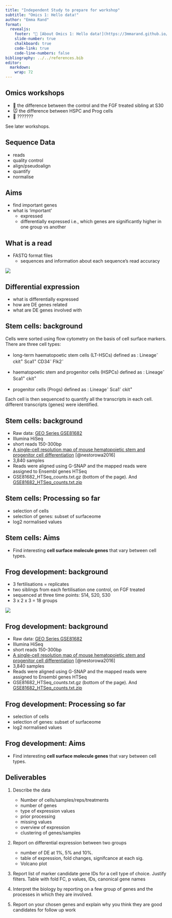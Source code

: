 ```yaml
---
title: "Independent Study to prepare for workshop"
subtitle: "Omics 1: Hello data!"
author: "Emma Rand"
format: 
  revealjs:
    footer: "🔗 [About Omics 1: Hello data!](https://3mmarand.github.io/BIO00088H-data/omics/week-3/overview.html)"
    slide-number: true
    chalkboard: true
    code-link: true
    code-line-numbers: false
bibliography: ../../references.bib
editor: 
  markdown: 
    wrap: 72
---
```




## Omics workshops


-   🐸 the difference between the control and the FGF treated sibling at
    S30
-   🐭 the difference between HSPC and Prog cells
-   🍂 ???????

See later workshops.



## Sequence Data

-   reads
-   quality control
-   align/pseudoalign
-   quantify
-   normalise

## Aims

-   find important genes
-   what is 'important'
    -   expressed
    -   differentially expressed i.e., which genes are significantly higher in one group vs another

## What is a read

-   FASTQ format files
    -   sequences and information about each sequence's read accuracy

![](images/fastaq_file_format.png)


## Differential expression

-   what is differentially expressed
-   how are DE genes related
-   what are DE genes involved with

## Stem cells: background

Cells were sorted using flow cytometry on the basis of cell surface markers. There are three cell types:

-   long-term haematopoetic stem cells (LT-HSCs) defined as : Lineage^-^ ckit^+^ Sca1^+^ CD34^-^ Flk2^-^

-   haematopoetic stem and progenitor cells (HSPCs) defined as : Lineage^-^ Sca1^+^ ckit^+^

-   progenitor cells (Progs) defined as : Lineage^-^ Sca1^-^ ckit^+^

Each cell is then sequenced to quantify all the transcripts in each cell. different transcripts (genes) were identified.


## Stem cells: background

-   Raw data: [GEO Series GSE81682](https://www.ncbi.nlm.nih.gov/geo/query/acc.cgi?acc=GSE81682)
-   Illumina HiSeq
-   short reads 150-300bp
-   [A single-cell resolution map of mouse hematopoietic stem and progenitor cell differentiation](https://www.ncbi.nlm.nih.gov/pmc/articles/PMC5305050/) [@nestorowa2016]
-   3,840 samples
-   Reads were aligned using G-SNAP and the mapped reads were assigned to Ensembl genes HTSeq
-   GSE81682_HTSeq_counts.txt.gz (bottom of the page). And [GSE81682_HTSeq_counts.txt.zip](../data/jillian/GSE81682_HTSeq_counts.zip)

##  Stem cells: Processing so far

-   selection of cells
-   selection of genes: subset of surfaceome
-   log2 normalised values

## Stem cells: Aims

-   Find interesting **cell surface molecule genes** that vary between cell types.


## Frog development: background

-   3 fertilisations = replicates
-   two siblings from each fertilisation one control, on FGF treated
-   sequenced at three time points: S14, S20, S30
-   3 x 2 x 3 = 18 groups

![](images/88H-exp-design-betsy.png)



## Frog development: background

-   Raw data: [GEO Series GSE81682](https://www.ncbi.nlm.nih.gov/geo/query/acc.cgi?acc=GSE81682)
-   Illumina HiSeq
-   short reads 150-300bp
-   [A single-cell resolution map of mouse hematopoietic stem and progenitor cell differentiation](https://www.ncbi.nlm.nih.gov/pmc/articles/PMC5305050/) [@nestorowa2016]
-   3,840 samples
-   Reads were aligned using G-SNAP and the mapped reads were assigned to Ensembl genes HTSeq
-   GSE81682_HTSeq_counts.txt.gz (bottom of the page). And [GSE81682_HTSeq_counts.txt.zip](../data/jillian/GSE81682_HTSeq_counts.zip)

 



##  Frog development: Processing so far

-   selection of cells
-   selection of genes: subset of surfaceome
-   log2 normalised values

## Frog development: Aims

-   Find interesting **cell surface molecule genes** that vary between cell types.






## 

## Deliverables


1.  Describe the data
    -    Number of cells/samples/reps/treatments
    -    number of genes
    -    type of expression values
    -    prior processing
    -    missing values
    -    overview of expression 
    -    clustering of genes/samples

2.  Report on differential expression between two groups
    -   number of DE at 1%, 5% and 10%. 
    -   table of expression, fold changes, signifcance at each sig. 
    -   Volcano plot 

3.  Report list of marker candidate gene IDs for a cell type of choice. Justify filters. Table with fold FC, p values, IDs, canonical gene names

4.  Interpret the biology by reporting on a few group of genes and the processes in which they are involved.

5.  Report on your chosen genes and explain why you think they are good candidates for follow up work
